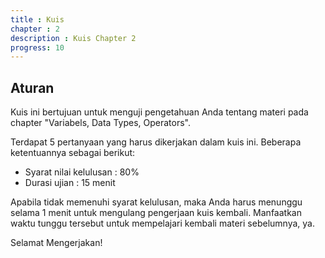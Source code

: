 ```yaml
---
title : Kuis
chapter : 2
description : Kuis Chapter 2
progress: 10
---
```


## Aturan

Kuis ini bertujuan untuk menguji pengetahuan Anda tentang materi pada chapter "Variabels, Data Types, Operators".

Terdapat 5 pertanyaan yang harus dikerjakan dalam kuis ini. Beberapa ketentuannya sebagai berikut:

- Syarat nilai kelulusan : 80%
- Durasi ujian : 15 menit

Apabila tidak memenuhi syarat kelulusan, maka Anda harus menunggu selama 1 menit untuk mengulang pengerjaan kuis kembali. Manfaatkan waktu tunggu tersebut untuk mempelajari kembali materi sebelumnya, ya.

Selamat Mengerjakan!

<StartQuizButton paramsId={2}/>
